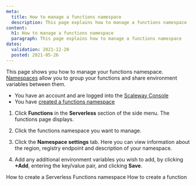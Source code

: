 ```yaml
---
meta:
  title: How to manage a functions namespace
  description: This page explains how to manage a functions namespace
content:
  h1: How to manage a functions namespace
  paragraph: This page explains how to manage a functions namespace
dates:
  validation: 2021-12-20
  posted: 2021-05-26
---
```


This page shows you how to manage your functions namespace. [Namespaces](/compute/functions/concepts/#namespace) allow you to group your functions and share environment variables between them.

<Message type="requirement">

  - You have an account and are logged into the [Scaleway Console](https://console.scaleway.com)
  - You have [created a functions namespace](/compute/functions/how-to/create-a-functions-namespace/)

</Message>

1. Click **Functions** in the **Serverless** section of the side menu. The functions page displays.

2. Click the functions namespace you want to manage. 

3. Click the **Namespace settings** tab. Here you can view information about the region, registry endpoint and description of your namespace.

    <Lightbox src="scaleway-manage-func-namespace.png" alt="" />

4. Add any additional environment variables you wish to add, by clicking **+Add**, entering the key/value pair, and clicking **Save**.

<Navigation>
  <PreviousButton to="/compute/functions/how-to/create-a-functions-namespace/">How to create a Serverless Functions namespace</PreviousButton>
  <NextButton to="/compute/functions/how-to/create-a-function/">How to create a function</NextButton>
</Navigation>

